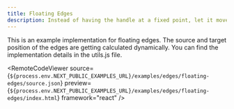 ```yaml
---
title: Floating Edges
description: Instead of having the handle at a fixed point, let it move with the connected edge
---
```



<ExampleLayout>
This is an example implementation for floating edges. The source and target position of the edges are getting calculated dynamically. You can find the implementation details in the utils.js file.

<RemoteCodeViewer
  source={`${process.env.NEXT_PUBLIC_EXAMPLES_URL}/examples/edges/floating-edges/source.json`}
  preview={`${process.env.NEXT_PUBLIC_EXAMPLES_URL}/examples/edges/floating-edges/index.html`}
  framework="react"
/>

</ExampleLayout>
